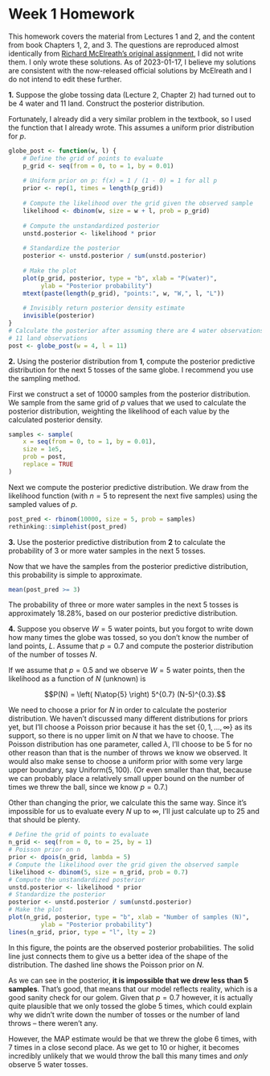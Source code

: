 # Week 1 Homework

This homework covers the material from Lectures 1 and 2, and the content from
book Chapters 1, 2, and 3. The questions are reproduced almost identically from
[Richard McElreath's original assignment](https://github.com/rmcelreath/stat_rethinking_2023/blob/main/homework/week01.pdfhttps://github.com/rmcelreath/stat_rethinking_2023/blob/main/homework/week02.pdf), I did not write them. I only wrote these solutions. As of 2023-01-17, I
believe my solutions are consistent with the now-released official solutions
by McElreath and I do not intend to edit these further.

::: {.callout-note appearance="simple" icon=false}

**1.** Suppose the globe tossing data (Lecture 2, Chapter 2) had turned out to
be 4 water and 11 land. Construct the posterior distribution.

:::

Fortunately, I already did a very similar problem in the textbook, so I used
the function that I already wrote. This assumes a uniform prior distribution
for $p$.

```r
globe_post <- function(w, l) {
    # Define the grid of points to evaluate
    p_grid <- seq(from = 0, to = 1, by = 0.01)
    
    # Uniform prior on p: f(x) = 1 / (1 - 0) = 1 for all p
    prior <- rep(1, times = length(p_grid))
    
    # Compute the likelihood over the grid given the observed sample
    likelihood <- dbinom(w, size = w + l, prob = p_grid)
    
    # Compute the unstandardized posterior
    unstd.posterior <- likelihood * prior
    
    # Standardize the posterior
    posterior <- unstd.posterior / sum(unstd.posterior)
    
    # Make the plot
    plot(p_grid, posterior, type = "b", xlab = "P(water)",
         ylab = "Posterior probability")
    mtext(paste(length(p_grid), "points:", w, "W,", l, "L"))
    
    # Invisibly return posterior density estimate
    invisible(posterior)
}
# Calculate the posterior after assuming there are 4 water observations and
# 11 land observations
post <- globe_post(w = 4, l = 11)
```

::: {.callout-note appearance="simple" icon=false}

**2.** Using the posterior distribution from **1**, compute the posterior
predictive distribution for the next 5 tosses of the same globe. I recommend
you use the sampling method.

:::

First we construct a set of 10000 samples from the posterior distribution. We
sample from the same grid of $p$ values that we used to calculate the posterior
distribution, weighting the likelihood of each value by the calculated
posterior density.

```r
samples <- sample(
	x = seq(from = 0, to = 1, by = 0.01),
	size = 1e5,
	prob = post,
	replace = TRUE
)
```

Next we compute the posterior predictive distribution. We draw from the
likelihood function (with $n = 5$ to represent the next five samples) using the
sampled values of $p$.

```r
post_pred <- rbinom(10000, size = 5, prob = samples)
rethinking::simplehist(post_pred)
```

::: {.callout-note appearance="simple" icon=false}

**3.** Use the posterior predictive distribution from **2** to calculate the
probability of 3 or more water samples in the next 5 tosses.

:::

Now that we have the samples from the posterior predictive distribution, this
probability is simple to approximate.

```r
mean(post_pred >= 3)
```

The probability of three or more water samples in the next 5 tosses is
approximately $18.28\%$, based on our posterior predictive distribution.

::: {.callout-note appearance="simple" icon=false}

**4.** Suppose you observe $W = 5$ water points, but you forgot to write down
how many times the globe was tossed, so you don't know the number of land
points, $L$. Assume that $p = 0.7$ and compute the posterior distribution of
the number of tosses $N$.

:::

If we assume that $p = 0.5$ and we observe $W = 5$ water points, then the
likelihood as a function of $N$ (unknown) is

$$P(N) = \left( N\atop{5} \right) 5^{0.7} (N-5)^{0.3}.$$

We need to choose a prior for $N$ in order to calculate the posterior
distribution. We haven't discussed many different distributions for priors yet,
but I'll choose a Poisson prior because it has the set $\{0, 1, \ldots, \infty\}$
as its support, so there is no upper limit on $N$ that we have to choose.
The Poisson distribution has one parameter, called $\lambda$, I'll choose to
be $5$ for no other reason than that is the number of throws we know we
observed. It would also make sense to choose a uniform prior with some very
large upper boundary, say $\mathrm{Uniform}(5, 100)$. (Or even smaller than
that, because we can probably place a relatively small upper bound on the
number of times we threw the ball, since we know $p = 0.7$.)

Other than changing the prior, we calculate this the same way. Since it's
impossible for us to evaluate every $N$ up to $\infty$, I'll just calculate
up to 25 and that should be plenty.

```r
# Define the grid of points to evaluate
n_grid <- seq(from = 0, to = 25, by = 1)
# Poisson prior on n
prior <- dpois(n_grid, lambda = 5)
# Compute the likelihood over the grid given the observed sample
likelihood <- dbinom(5, size = n_grid, prob = 0.7)
# Compute the unstandardized posterior
unstd.posterior <- likelihood * prior
# Standardize the posterior
posterior <- unstd.posterior / sum(unstd.posterior)
# Make the plot
plot(n_grid, posterior, type = "b", xlab = "Number of samples (N)",
		 ylab = "Posterior probability")
lines(n_grid, prior, type = "l", lty = 2)
```

In this figure, the points are the observed posterior probabilities. The solid
line just connects them to give us a better idea of the shape of the distribution.
The dashed line shows the Poisson prior on $N$.

As we can see in the posterior, **it is impossible that we drew less than 5**
**samples**. That's good, that means that our model reflects reality,
which is a good sanity check for our golem. Given that $p = 0.7$ however,
it is actually quite plausible that we only tossed the globe 5 times, which
could explain why we didn't write down the number of tosses or the number of
land throws -- there weren't any.

However, the MAP estimate would be that we threw the globe 6 times, with 7
times in a close second place. As we get to 10 or higher, it becomes
incredibly unlikely that we would throw the ball this many times and *only*
observe 5 water tosses.

<!-- END OF FILE -->

